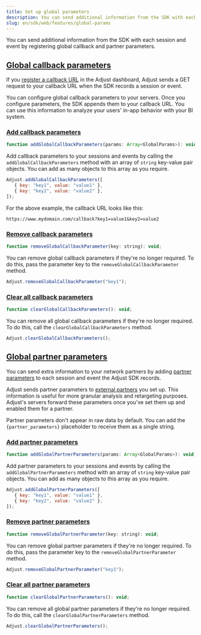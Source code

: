 ```yaml
---
title: Set up global parameters
description: You can send additional information from the SDK with each session and event by registering global callback and partner parameters.
slug: en/sdk/web/features/global-params
---
```


You can send additional information from the SDK with each session and event by registering global callback and partner parameters.

## [Global callback parameters](global-callback-parameters)

If you [register a callback URL](https://help.adjust.com/en/article/set-up-callbacks) in the Adjust dashboard, Adjust sends a GET request to your callback URL when the SDK records a session or event.

You can configure global callback parameters to your servers. Once you configure parameters, the SDK appends them to your callback URL. You can use this information to analyze your users' in-app behavior with your BI system.

### [Add callback parameters](add-callback-parameters)

<CodeBlock title="Method signature">

```js
function addGlobalCallbackParameters(params: Array<GlobalParams>): void;
```

</CodeBlock>

Add callback parameters to your sessions and events by calling the `addGlobalCallbackParameters` method with an array of `string` key-value pair objects. You can add as many objects to this array as you require.

```js
Adjust.addGlobalCallbackParameters([
   { key: "key1", value: "value1" },
   { key: "key2", value: "value2" },
]);
```

For the above example, the callback URL looks like this:

<CodeBlock highlight="key1, value1, key2, value2">

```text
https://www.mydomain.com/callback?key1=value1&key2=value2
```

</CodeBlock>

### [Remove callback parameters](remove-callback-parameters)

<CodeBlock title="Method signature">

```js
function removeGlobalCallbackParameter(key: string): void;
```

</CodeBlock>

You can remove global callback parameters if they're no longer required. To do this, pass the parameter key to the `removeGlobalCallbackParameter` method.

```js
Adjust.removeGlobalCallbackParameter("key1");
```

### [Clear all callback parameters](clear-all-callback-parameters)

```js
function clearGlobalCallbackParameters(): void;
```

You can remove all global callback parameters if they're no longer required. To do this, call the `clearGlobalCallbackParameters` method.

```js
Adjust.clearGlobalCallbackParameters();
```

## [Global partner parameters](global-partner-parameters)

You can send extra information to your network partners by adding [partner parameters](https://help.adjust.com/en/article/data-sharing-ad-network#map-parameters) to each session and event the Adjust SDK records.

Adjust sends partner parameters to [external partners](https://help.adjust.com/en/article/integrated-partners) you set up. This information is useful for more granular analysis and retargeting purposes. Adjust's servers forward these parameters once you've set them up and enabled them for a partner.

<Callout type="note">

Partner parameters don't appear in raw data by default. You can add the `{partner_parameters}` placeholder to receive them as a single string.

</Callout>

### [Add partner parameters](add-partner-parameters)

<CodeBlock title="Method signature">

```js
function addGlobalPartnerParameters(params: Array<GlobalParams>): void;
```

</CodeBlock>

Add partner parameters to your sessions and events by calling the `addGlobalPartnerParameters` method with an array of `string` key-value pair objects. You can add as many objects to this array as you require.

```js
Adjust.addGlobalPartnerParameters([
   { key: "key1", value: "value1" },
   { key: "key2", value: "value2" },
]);
```

### [Remove partner parameters](remove-partner-parameters)

<CodeBlock title="Method signature">

```js
function removeGlobalPartnerParameter(key: string): void;
```

</CodeBlock>

You can remove global partner parameters if they're no longer required. To do this, pass the parameter key to the `removeGlobalPartnerParameter` method.

```js
Adjust.removeGlobalPartnerParameter("key1");
```

### [Clear all partner parameters](clear-all-partner-parameters)

<CodeBlock title="Method signature">

```js
function clearGlobalPartnerParameters(): void;
```

</CodeBlock>

You can remove all global partner parameters if they're no longer required. To do this, call the `clearGlobalPartnerParameters` method.

```js
Adjust.clearGlobalPartnerParameters();
```
